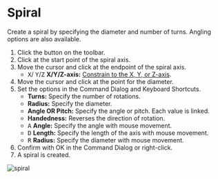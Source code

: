 
# Spiral

<Reference shortcut='' command='Spiral' button='Toolbar' />

Create a spiral by specifying the diameter and number of turns. Angling options are also available.

1. Click the button <ButtonIcon type="button-spiral" /> on the toolbar.
2. Click at the start point of the spiral axis.
3. Move the cursor and click at the endpoint of the spiral axis.
   - <kbd>X</kbd>/ <kbd>Y</kbd>/<kbd>Z</kbd> **X/Y/Z-axis:** [Constrain to the X, Y, or Z-axis](./sketching-essentials#constrain-to-an-axis).
4. Move the cursor and click at the point for the diameter.
5. Set the options in the Command Dialog and Keyboard Shortcuts.
   - **Turns:** Specify the number of rotations.
   - **Radius:** Specify the diameter.
   - **Angle OR Pitch:** Specify the angle or pitch. Each value is linked.
   - **Handedness:** Reverses the direction of rotation.
   - <kbd>A</kbd> **Angle:** Specify the angle with mouse movement.
   - <kbd>D</kbd> **Length:** Specify the length of the axis with mouse movement.
   - <kbd>R</kbd> **Radius:** Specify the diameter with mouse movement.
6. Confirm with OK in the Command Dialog or right-click.
7. A spiral is created.

![spiral](/img/spiral.gif)





















